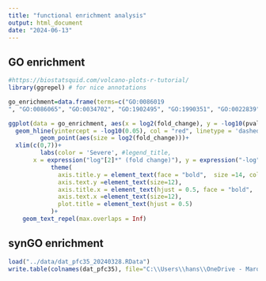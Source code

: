 ---
title: "functional enrichment analysis"
output: html_document
date: "2024-06-13"
---


## GO enrichment 


```{r, echo=F, message=F, warning=F}
#https://biostatsquid.com/volcano-plots-r-tutorial/
library(ggrepel) # for nice annotations

go_enrichment=data.frame(terms=c("GO:0086019
", "GO:0086065", "GO:0034702", "GO:1902495", "GO:1990351", "GO:0022839", "GO:0022836", "GO:0022890", "GO:0015318"), fold_change=c(63.56, 39.91, 18.26, 13.69, 13.41, 10.09, 10.09, 8.09, 6.61), pvalue=c(0.00401, 0.0274, 0.000389, 0.00207, 0.00234, 0.015, 0.015, 0.013, 0.045))

ggplot(data = go_enrichment, aes(x = log2(fold_change), y = -log10(pvalue), label = terms)) +
  geom_hline(yintercept = -log10(0.05), col = "red", linetype = 'dashed') +
         geom_point(aes(size = log2(fold_change)))+
  xlim(c(0,7))+
         labs(color = 'Severe', #legend_title, 
       x = expression("log"[2]*" (fold change)"), y = expression("-log"[10]*"(p value)")) +
            theme(
              axis.title.y = element_text(face = "bold",  size =14, color = 'black'),
              axis.text.y =element_text(size=12), 
              axis.title.x = element_text(hjust = 0.5, face = "bold",  size = 14, color = 'black'),
              axis.text.x =element_text(size=12),
              plot.title = element_text(hjust = 0.5)
            )+
    geom_text_repel(max.overlaps = Inf)
```




## synGO enrichment


```{r, echo=F, message=F, warning=F, eval=F}
load("../data/dat_pfc35_20240328.RData")
write.table(colnames(dat_pfc35), file="C:\\Users\\hans\\OneDrive - Marquette University\\SCZ-DAWN\\3100Genes.txt",row.names=F, col.names = F, quote = F) # output this gene list as input for GO enrichment analysis
```

